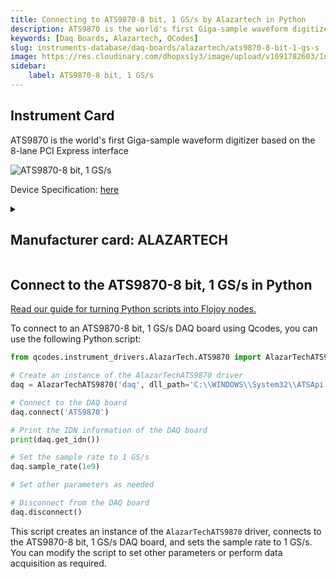 ```yaml
---
title: Connecting to ATS9870-8 bit, 1 GS/s by Alazartech in Python
description: ATS9870 is the world's first Giga-sample waveform digitizer based on the 8-lane PCI Express interface
keywords: [Daq Boards, Alazartech, QCodes] 
slug: instruments-database/daq-boards/alazartech/ats9870-8-bit-1-gs-s 
image: https://res.cloudinary.com/dhopxs1y3/image/upload/v1691782603/Instruments/DAQ%20boards/ATS9870---8-bit%2C-1-GS-s/ATS9870---8-bit_-1-GS-s.jpg
sidebar:
    label: ATS9870-8 bit, 1 GS/s 
---
```



## Instrument Card

ATS9870 is the world's first Giga-sample waveform digitizer based on the 8-lane PCI Express interface



![ATS9870-8 bit, 1 GS/s](https://res.cloudinary.com/dhopxs1y3/image/upload/v1691782603/Instruments/DAQ%20boards/ATS9870---8-bit%2C-1-GS-s/ATS9870---8-bit_-1-GS-s.jpg)

Device Specification: [here](https://www.alazartech.com/en/download/product/9062/302/ats9870-datasheet-and-specifications/1-6l/)

<details style={{ marginTop: "15px"}}>
<summary><h2 style={{display:'inline'}}>Manufacturer card: ALAZARTECH</h2></summary>

![ALAZARTECH](https://res.cloudinary.com/dhopxs1y3/image/upload/v1692806158/Instruments/Vendor%20Logos/Alazartech.png)

Alazar Technologies Inc. (AlazarTech) was founded in 2003 with the goal of serving the test and measurement market, in general, and the embedded waveform digitizer (OEM) market segment, in particular, by providing highly differentiated, high performance instrumentation products at affordable prices.

- Headquarters: CANADA - QC
- Yearly Revenue (millions, USD): 4
- Vendor Website: [here](https://www.alazartech.com/)

</details>


<FeaturedInstrumentVideo category="DAQ_BOARDS" />

## Connect to the ATS9870-8 bit, 1 GS/s in Python

[Read our guide for turning Python scripts into Flojoy nodes.](https://docs.flojoy.ai/contribution/blocks/custom-flojoy-block/)



<Tabs>
<TabItem value="Flojoy" label="Flojoy" className="flojoy-instrument-tabs">

<SectionsCard category="DAQ_BOARDS" manufacturer="Alazartech"></SectionsCard>

</TabItem>
<TabItem value="QCodes" label="QCodes">

To connect to an ATS9870-8 bit, 1 GS/s DAQ board using Qcodes, you can use the following Python script:

```python
from qcodes.instrument_drivers.AlazarTech.ATS9870 import AlazarTechATS9870

# Create an instance of the AlazarTechATS9870 driver
daq = AlazarTechATS9870('daq', dll_path='C:\\WINDOWS\\System32\\ATSApi.dll')

# Connect to the DAQ board
daq.connect('ATS9870')

# Print the IDN information of the DAQ board
print(daq.get_idn())

# Set the sample rate to 1 GS/s
daq.sample_rate(1e9)

# Set other parameters as needed

# Disconnect from the DAQ board
daq.disconnect()
```

This script creates an instance of the `AlazarTechATS9870` driver, connects to the ATS9870-8 bit, 1 GS/s DAQ board, and sets the sample rate to 1 GS/s. You can modify the script to set other parameters or perform data acquisition as required.

</TabItem>
</Tabs>